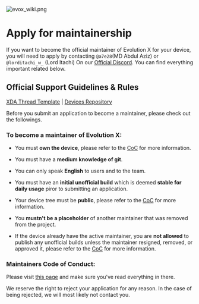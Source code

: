 
![evox_wiki.png](/evox_wiki.png)

# Apply for maintainership

If you want to become the official maintainer of Evolution X for your device, you will need to apply by contacting `@a7e28`(MD Abdul Aziz) or `@lorditachi_w_` (Lord Itachi) On our [Official Discord](https://discord.gg/evolution-x). You can find everything important related below.

## Official Support Guidelines & Rules

[XDA Thread Template](https://github.com/Evolution-X/XDA/tree/udc) | [Devices Repository](https://github.com/Evolution-X-Devices)

<Callout type="warning">
  Before you submit an application to become a maintainer, please check out the
  followings.
</Callout>

### To become a maintainer of Evolution X:

- You must **own the device**, please refer to the [CoC](https://wiki.evolution-x.org/code-of-conduct) for more information.

- You must have a **medium knowledge of git**.

- You can only speak **English** to users and to the team.

- You must have an **initial unofficial build** which is deemed **stable for daily usage** piror to submitting an application.

- Your device tree must be **public**, please refer to the [CoC](https://wiki.evolution-x.org/code-of-conduct) for more information.

- You **mustn't be a placeholder** of another maintainer that was removed from the project.

- If the device already have the active maintainer, you are **not allowed** to publish any unofficial builds unless the maintainer resigned, removed, or approved it, please refer to the [CoC](https://wiki.evolution-x.org/code-of-conduct) for more information.

### Maintainers Code of Conduct:

Please visit [this page](https://wiki.evolution-x.org/code-of-conduct) and make sure you've read everything in there.

<Callout type="info">
  We reserve the right to reject your application for any reason. In the case of
  being rejected, we will most likely not contact you.
</Callout>
